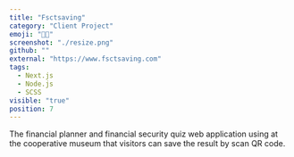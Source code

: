 ```yaml
---
title: "Fsctsaving"
category: "Client Project"
emoji: "👨‍💼‍"
screenshot: "./resize.png"
github: ""
external: "https://www.fsctsaving.com"
tags:
  - Next.js
  - Node.js
  - SCSS
visible: "true"
position: 7
---
```


The financial planner and financial security quiz web application using at the cooperative museum that visitors can save the result by scan QR code.
